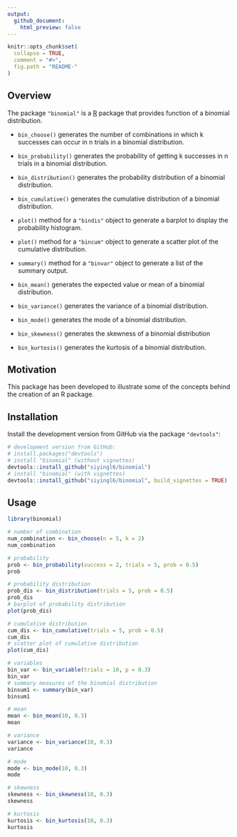 ```yaml
---
output:
  github_document:
    html_preview: false
---
```


<!-- README.md is generated from README.Rmd. Please edit that file -->

```r
knitr::opts_chunk$set(
  collapse = TRUE,
  comment = "#>",
  fig.path = "README-"
)
```


## Overview

The package `"binomial"` is a [R](http://www.r-project.org/) package 
that provides function of a binomial distribution.

* `bin_choose()` generates the number of combinations in which k successes can occur in n trials in a binomial distribution.
* `bin_probability()` generates the probability of getting k successes in n trials in a binomial distribution.
* `bin_distribution()` generates the probability distribution of a binomial distribution.
* `bin_cumulative()` generates the cumulative distribution of a binomial distribution.
* `plot()` method for a `"bindis"` object to generate a barplot to display the probability histogram.
* `plot()` method for a `"bincum"` object to generate a scatter plot of the cumulative distribution.
* `summary()` method for a `"binvar"` object to generate a list of the summary output.

* `bin_mean()` generates the expected value or mean of a binomial distribution.
* `bin_variance()` generates the variance of a binomial distribution.
* `bin_mode()` generates the mode of a binomial distribution.
* `bin_skewness()` generates the skewness of a binomial distribution
* `bin_kurtosis()` generates the kurtosis of a binomial distribution.


## Motivation

This package has been developed to illustrate some of the concepts
behind the creation of an R package.


## Installation

Install the development version from GitHub via the package `"devtools"`:

```r
# development version from GitHub:
# install.packages("devtools") 
# install "binomial" (without vignettes)
devtools::install_github("siyingl6/binomial")
# install "binomial" (with vignettes)
devtools::install_github("siyingl6/binomial", build_vignettes = TRUE)
```

## Usage

```r
library(binomial)

# number of combination
num_combination <- bin_choose(n = 5, k = 2)
num_combination

# probability
prob <- bin_probability(success = 2, trials = 5, prob = 0.5)
prob

# probability distribution
prob_dis <- bin_distribution(trials = 5, prob = 0.5)
prob_dis
# barplot of probability distribution
plot(prob_dis)

# cumulative distribution
cum_dis <- bin_cumulative(trials = 5, prob = 0.5)
cum_dis
# scatter plot of cumulative distribution
plot(cum_dis)

# variables
bin_var <- bin_variable(trials = 10, p = 0.3)
bin_var
# summary measures of the binomial distribution
binsum1 <- summary(bin_var)
binsum1

# mean
mean <- bin_mean(10, 0.3)
mean

# variance
variance <- bin_variance(10, 0.3)
variance

# mode
mode <- bin_mode(10, 0.3)
mode

# skewness
skewness <- bin_skewness(10, 0.3)
skewness

# kurtosis
kurtosis <- bin_kurtosis(10, 0.3)
kurtosis
```
